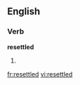 ==English==

===Verb===
'''resettled'''

# {{en-past of|resettle}}

[[fr:resettled]]
[[vi:resettled]]